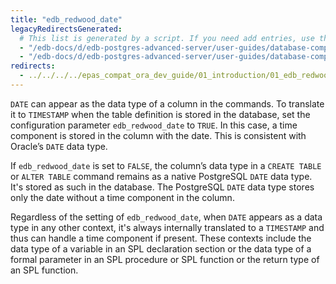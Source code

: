 ```yaml
---
title: "edb_redwood_date"
legacyRedirectsGenerated:
  # This list is generated by a script. If you need add entries, use the `legacyRedirects` key.
  - "/edb-docs/d/edb-postgres-advanced-server/user-guides/database-compatibility-for-oracle-developers-guide/9.6/Database_Compatibility_for_Oracle_Developers_Guide_v9.6.1.006.html"
  - "/edb-docs/d/edb-postgres-advanced-server/user-guides/database-compatibility-for-oracle-developers-guide/9.5/Database_Compatibility_for_Oracle_Developers_Guide.1.006.html"
redirects:
  - ../../../../epas_compat_ora_dev_guide/01_introduction/01_edb_redwood_date #generated for docs/epas/reorg-role-use-case-mode
---
```


<div id="edb_redwood_date" class="registered_link"></div>

`DATE` can appear as the data type of a column in the commands. To translate it to `TIMESTAMP` when the table definition is stored in the database, set the configuration parameter `edb_redwood_date` to `TRUE`. In this case, a time component is stored in the column with the date. This is consistent with Oracle’s `DATE` data type.

If `edb_redwood_date` is set to `FALSE`, the column’s data type in a `CREATE TABLE` or `ALTER TABLE` command remains as a native PostgreSQL `DATE` data type. It's stored as such in the database. The PostgreSQL `DATE` data type stores only the date without a time component in the column.

Regardless of the setting of `edb_redwood_date`, when `DATE` appears as a data type in any other context, it's always internally translated to a `TIMESTAMP` and thus can handle a time component if present. These contexts include the data type of a variable in an SPL declaration section or the data type of a formal parameter in an SPL procedure or SPL function or the return type of an SPL function. 
